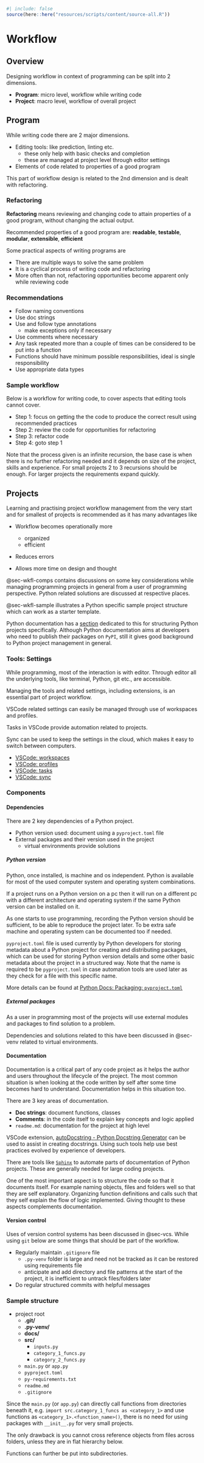 ```r
#| include: false
source(here::here("resources/scripts/content/source-all.R"))
```

# Workflow

## Overview

Designing workflow in context of programming can be split into 2 dimensions.

- **Program**: micro level, workflow while writing code
- **Project**: macro level, workflow of overall project

## Program

While writing code there are 2 major dimensions.

- Editing tools: like prediction, linting etc.
    - these only help with basic checks and completion
    - these are managed at project level through editor settings
- Elements of code related to properties of a good program

This part of workflow design is related to the 2nd dimension and is dealt with refactoring.

### Refactoring

**Refactoring** means reviewing and changing code to attain properties of a good program, without changing the actual output.

Recommended properties of a good program are: **readable**, **testable**, **modular**, **extensible**, **efficient**

Some practical aspects of writing programs are

- There are multiple ways to solve the same problem
- It is a cyclical process of writing code and refactoring
- More often than not, refactoring opportunities become apparent only while reviewing code

### Recommendations

- Follow naming conventions
- Use doc strings
- Use and follow type annotations
    - make exceptions only if necessary
- Use comments where necessary
- Any task repeated more than a couple of times can be considered to be put into a function
- Functions should have minimum possible responsibilities, ideal is single responsibility
- Use appropriate data types

### Sample workflow

Below is a workflow for writing code, to cover aspects that editing tools cannot cover.

- Step 1: focus on getting the the code to produce the correct result using recommended practices
- Step 2: review the code for opportunities for refactoring
- Step 3: refactor code
- Step 4: goto step 1

Note that the process given is an infinite recursion, the base case is when there is no further refactoring needed and it depends on size of the project, skills and experience. For small projects 2 to 3 recursions should be enough. For larger projects the requirements expand quickly.

## Projects

Learning and practising project workflow management from the very start and for smallest of projects is recommended as it has many advantages like

- Workflow becomes operationally more
    - organized
    - efficient

- Reduces errors

- Allows more time on design and thought

@sec-wkfl-comps contains discussions on some key considerations while managing programming projects in general from a user of programming perspective. Python related solutions are discussed at respective places.

@sec-wkfl-sample illustrates a Python specific sample project structure which can work as a starter template.

Python documentation has a [section](https://packaging.python.org/en/latest/tutorials/packaging-projects/#packaging-python-projects) dedicated to this for structuring Python projects specifically. Although Python documentation aims at developers who need to publish their packages on `PyPI`, still it gives good background to Python project management in general.

### Tools: Settings

While programming, most of the interaction is with editor. Through editor all the underlying tools, like terminal, Python, git etc., are accessible.

Managing the tools and related settings, including extensions, is an essential part of project workflow.

VSCode related settings can easily be managed through use of workspaces and profiles.

Tasks in VSCode provide automation related to projects.

Sync can be used to keep the settings in the cloud, which makes it easy to switch between computers.

- [VSCode: workspaces](https://code.visualstudio.com/docs/editor/workspaces)
- [VSCode: profiles](https://code.visualstudio.com/docs/editor/profiles)
- [VSCode: tasks](https://code.visualstudio.com/docs/editor/tasks)
- [VSCode: sync](https://code.visualstudio.com/docs/editor/settings-sync)

### Components {#sec-wkfl-comps}

#### Dependencies

There are 2 key dependencies of a Python project.

- Python version used: document using a `pyproject.toml` file
- External packages and their version used in the project
    - virtual environments provide solutions

##### Python version

Python, once installed, is machine and os independent. Python is available for most of the used computer system and operating system combinations.

If a project runs on a Python version on a pc then it will run on a different pc with a different architecture and operating system if the same Python version can be installed on it.

As one starts to use programming, recording the Python version should be sufficient, to be able to reproduce the project later. To be extra safe machine and operating system can be documented too if needed.

`pyproject.toml` file is used currently by Python developers for storing metadata about a Python project for creating and distributing packages, which can be used for storing Python version details and some other basic metadata about the project in a structured way. Note that the name is required to be `pyproject.toml` in case automation tools are used later as they check for a file with this specific name.

More details can be found at [Python Docs: Packaging: `pyproject.toml`](https://packaging.python.org/en/latest/tutorials/packaging-projects/#configuring-metadata)

##### External packages

As a user in programming most of the projects will use external modules and packages to find solution to a problem.

Dependencies and solutions related to this have been discussed in @sec-venv related to virtual environments.

#### Documentation

Documentation is a critical part of any code project as it helps the author and users throughout the lifecycle of the project. The most common situation is when looking at the code written by self after some time becomes hard to understand. Documentation helps in this situation too.

There are 3 key areas of documentation.

- **Doc strings**: document functions, classes
- **Comments**: in the code itself to explain key concepts and logic applied
- `readme.md`: documentation for the project at high level

VSCode extension, [autoDocstring - Python Docstring Generator](https://marketplace.visualstudio.com/items?itemName=njpwerner.autodocstring) can be used to assist in creating docstrings. Using such tools help use best practices evolved by experience of developers.

There are tools like [`Sphinx`](https://www.sphinx-doc.org/en/master/) to automate parts of documentation of Python projects. These are generally needed for large coding projects.

One of the most important aspect is to structure the code so that it documents itself. For example naming objects, files and folders well so that they are self explanatory. Organizing function definitions and calls such that they self explain the flow of logic implemented. Giving thought to these aspects complements documentation.

#### Version control

Uses of version control systems has been discussed in @sec-vcs. While using `git` below are some things that should be part of the workflow.

- Regularly maintain `.gitignore` file
    - `.py-venv` folder is large and need not be tracked as it can be restored using requirements file
    - anticipate and add directory and file patterns at the start of the project, it is inefficient to untrack files/folders later
- Do regular structured commits with helpful messages

### Sample structure {#sec-wkfl-sample}

- project root
    - **.git/**
    - **.py-venv/**
    - **docs/**
    - **src/**
        - `inputs.py`
        - `category_1_funcs.py`
        - `category_2_funcs.py`
    - `main.py` or `app.py`
    - `pyproject.toml`
    - `py-requirements.txt`
    - `readme.md`
    - `.gitignore`

Since the `main.py` (or `app.py`) can directly call functions from directories beneath it, e.g. `import src.category_1_funcs as <category_1>` and use functions as `<category_1>.<function_name>()`, there is no need for using packages with `__init__.py` for very small projects.

The only drawback is you cannot cross reference objects from files across folders, unless they are in flat hierarchy below.

Functions can further be put into subdirectories.
